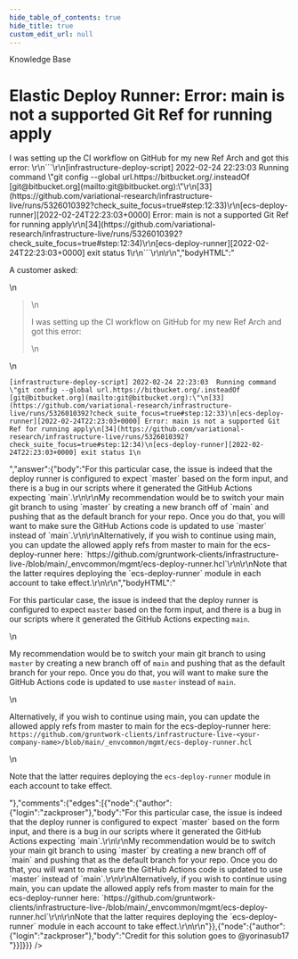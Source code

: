```yaml
---
hide_table_of_contents: true
hide_title: true
custom_edit_url: null
---
```



<CenterLayout>
<span class="title">Knowledge Base</span>
<h1>Elastic Deploy Runner: Error: main is not a supported Git Ref for running apply</h1>
<GitHub json={{"id":"D_kwDOF8slf84AO5sM","number":228,"author":{"login":"zackproser"},"title":"Elastic Deploy Runner: Error: main is not a supported Git Ref for running apply","body":"A customer asked: \r\n> I was setting up the CI workflow on GitHub for my new Ref Arch and got this error: \r\n```\r\n[infrastructure-deploy-script] 2022-02-24 22:23:03  Running command \"git config --global url.https://bitbucket.org/.insteadOf [git@bitbucket.org](mailto:git@bitbucket.org):\"\r\n[33](https://github.com/variational-research/infrastructure-live/runs/5326010392?check_suite_focus=true#step:12:33)\r\n[ecs-deploy-runner][2022-02-24T22:23:03+0000] Error: main is not a supported Git Ref for running apply\r\n[34](https://github.com/variational-research/infrastructure-live/runs/5326010392?check_suite_focus=true#step:12:34)\r\n[ecs-deploy-runner][2022-02-24T22:23:03+0000] exit status 1\r\n```\r\n\r\n","bodyHTML":"<p dir=\"auto\">A customer asked:</p>\n<blockquote>\n<p dir=\"auto\">I was setting up the CI workflow on GitHub for my new Ref Arch and got this error:</p>\n</blockquote>\n<div class=\"snippet-clipboard-content notranslate position-relative overflow-auto\" data-snippet-clipboard-copy-content=\"[infrastructure-deploy-script] 2022-02-24 22:23:03  Running command &quot;git config --global url.https://bitbucket.org/.insteadOf [git@bitbucket.org](mailto:git@bitbucket.org):&quot;\n[33](https://github.com/variational-research/infrastructure-live/runs/5326010392?check_suite_focus=true#step:12:33)\n[ecs-deploy-runner][2022-02-24T22:23:03+0000] Error: main is not a supported Git Ref for running apply\n[34](https://github.com/variational-research/infrastructure-live/runs/5326010392?check_suite_focus=true#step:12:34)\n[ecs-deploy-runner][2022-02-24T22:23:03+0000] exit status 1\"><pre class=\"notranslate\"><code>[infrastructure-deploy-script] 2022-02-24 22:23:03  Running command \"git config --global url.https://bitbucket.org/.insteadOf [git@bitbucket.org](mailto:git@bitbucket.org):\"\n[33](https://github.com/variational-research/infrastructure-live/runs/5326010392?check_suite_focus=true#step:12:33)\n[ecs-deploy-runner][2022-02-24T22:23:03+0000] Error: main is not a supported Git Ref for running apply\n[34](https://github.com/variational-research/infrastructure-live/runs/5326010392?check_suite_focus=true#step:12:34)\n[ecs-deploy-runner][2022-02-24T22:23:03+0000] exit status 1\n</code></pre></div>","answer":{"body":"For this particular case, the issue is indeed that the deploy runner is configured to expect `master` based on the form input, and there is a bug in our scripts where it generated the GitHub Actions expecting `main`.\r\n\r\nMy recommendation would be to switch your main git branch to using `master` by creating a new branch off of `main` and pushing that as the default branch for your repo. Once you do that, you will want to make sure the GitHub Actions code is updated to use `master` instead of `main`.\r\n\r\nAlternatively, if you wish to continue using main, you can update the allowed apply refs from master to main for the ecs-deploy-runner here:  `https://github.com/gruntwork-clients/infrastructure-live-<your-company-name>/blob/main/_envcommon/mgmt/ecs-deploy-runner.hcl`\r\n\r\nNote that the latter requires deploying the `ecs-deploy-runner` module in each account to take effect.\r\n\r\n","bodyHTML":"<p dir=\"auto\">For this particular case, the issue is indeed that the deploy runner is configured to expect <code class=\"notranslate\">master</code> based on the form input, and there is a bug in our scripts where it generated the GitHub Actions expecting <code class=\"notranslate\">main</code>.</p>\n<p dir=\"auto\">My recommendation would be to switch your main git branch to using <code class=\"notranslate\">master</code> by creating a new branch off of <code class=\"notranslate\">main</code> and pushing that as the default branch for your repo. Once you do that, you will want to make sure the GitHub Actions code is updated to use <code class=\"notranslate\">master</code> instead of <code class=\"notranslate\">main</code>.</p>\n<p dir=\"auto\">Alternatively, if you wish to continue using main, you can update the allowed apply refs from master to main for the ecs-deploy-runner here:  <code class=\"notranslate\">https://github.com/gruntwork-clients/infrastructure-live-&lt;your-company-name&gt;/blob/main/_envcommon/mgmt/ecs-deploy-runner.hcl</code></p>\n<p dir=\"auto\">Note that the latter requires deploying the <code class=\"notranslate\">ecs-deploy-runner</code> module in each account to take effect.</p>"},"comments":{"edges":[{"node":{"author":{"login":"zackproser"},"body":"For this particular case, the issue is indeed that the deploy runner is configured to expect `master` based on the form input, and there is a bug in our scripts where it generated the GitHub Actions expecting `main`.\r\n\r\nMy recommendation would be to switch your main git branch to using `master` by creating a new branch off of `main` and pushing that as the default branch for your repo. Once you do that, you will want to make sure the GitHub Actions code is updated to use `master` instead of `main`.\r\n\r\nAlternatively, if you wish to continue using main, you can update the allowed apply refs from master to main for the ecs-deploy-runner here:  `https://github.com/gruntwork-clients/infrastructure-live-<your-company-name>/blob/main/_envcommon/mgmt/ecs-deploy-runner.hcl`\r\n\r\nNote that the latter requires deploying the `ecs-deploy-runner` module in each account to take effect.\r\n\r\n"}},{"node":{"author":{"login":"zackproser"},"body":"Credit for this solution goes to @yorinasub17 "}}]}}} />

</CenterLayout>
  

<!-- ##DOCS-SOURCER-START
{
  "sourcePlugin": "github-discussions",
  "hash": "ceb7b31e89905a4847b9ca429e9d004e"
}
##DOCS-SOURCER-END -->
